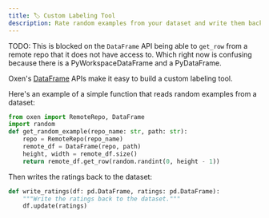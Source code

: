 ```yaml
---
title: 🏷️ Custom Labeling Tool
description: Rate random examples from your dataset and write them back to a data frame before committing.
---
```


TODO: This is blocked on the `DataFrame` API being able to `get_row` from a remote repo that it does not have access to. Which right now is confusing because there is a PyWorkspaceDataFrame and a PyDataFrame.

Oxen's [DataFrame](/python-api/dataframe) APIs make it easy to build a custom labeling tool.

Here's an example of a simple function that reads random examples from a dataset:

```python
from oxen import RemoteRepo, DataFrame
import random
def get_random_example(repo_name: str, path: str):
    repo = RemoteRepo(repo_name)
    remote_df = DataFrame(repo, path)
    height, width = remote_df.size()
    return remote_df.get_row(random.randint(0, height - 1))
```

Then writes the ratings back to the dataset:

```python
def write_ratings(df: pd.DataFrame, ratings: pd.DataFrame):
    """Write the ratings back to the dataset."""
    df.update(ratings)
```


